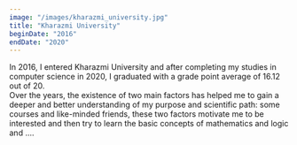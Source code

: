 ```yaml
---
image: "/images/kharazmi_university.jpg"
title: "Kharazmi University"
beginDate: "2016"
endDate: "2020"
---
```


In 2016, I entered Kharazmi University and after completing my studies in computer science in 2020, I graduated with a grade point average of 16.12 out of 20. <br />
Over the years, the existence of two main factors has helped me to gain a deeper and better understanding of my purpose and scientific path: some courses and like-minded friends, these two factors motivate me to be interested and then try to learn the basic concepts of mathematics and logic and ....
